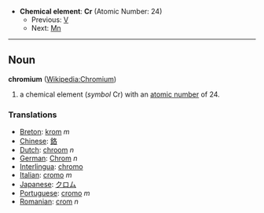 *'''Chemical element''': '''Cr''' (Atomic Number: 24)
**Previous: [[Vanadium|V]]
**Next: [[Manganese|Mn]]
----
== Noun ==
'''chromium''' ([[en:Chromium|Wikipedia:Chromium]])

# a chemical element (''symbol'' Cr) with an [[atomic number]] of 24.

===Translations===
*[[Breton]]: [[krom]] ''m''
*[[Chinese]]: [[鉻]]
*[[Dutch]]: [[chroom]] ''n''
*[[German]]: [[Chrom]] ''n''
*[[Interlingua]]: [[chromo]]
*[[Italian]]: [[cromo]] ''m''
*[[Japanese]]: [[クロム]]
*[[Portuguese]]: [[cromo]] ''m''
*[[Romanian]]: [[crom]] ''n''